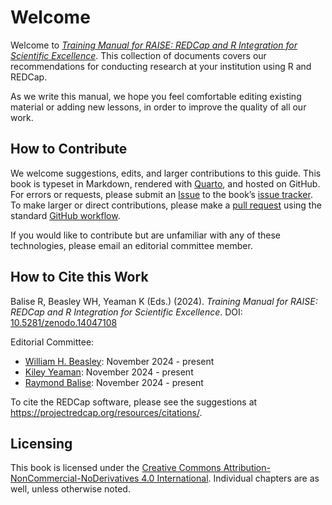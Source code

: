 # Welcome {.unnumbered #sec-welcome}

Welcome to [*Training Manual for RAISE: REDCap and R Integration for Scientific Excellence*](https://redcap-tools.github.io/raise-manual-v1/).
This collection of documents covers our recommendations for conducting research at your institution using R and REDCap.

As we write this manual,
we hope you feel comfortable editing existing material or adding new lessons,
in order to improve the quality of all our work.

## How to Contribute {#sec-welcome-contribute}

We welcome suggestions, edits, and larger contributions to this guide.
This book is typeset in Markdown, rendered with [Quarto](https://quarto.org/), and hosted on GitHub.
For errors or requests, please submit an [Issue](https://docs.github.com/en/issues/tracking-your-work-with-issues/about-issues)
to the book's [issue tracker](https://github.com/redcap-tools/raise-manual-v1/issues).
To make larger or direct contributions, please make a [pull request](https://github.com/redcap-tools/raise-manual-v1/pulls) using the standard [GitHub workflow](https://docs.github.com/en/get-started/quickstart/contributing-to-projects).

If you would like to contribute but are unfamiliar with any of these technologies,
please email an editorial committee member.

## How to Cite this Work {#sec-welcome-cite}

Balise R, Beasley WH, Yeaman K (Eds.) (2024).
_Training Manual for RAISE: REDCap and R Integration for Scientific Excellence_.
DOI: [10.5281/zenodo.14047108](https://zenodo.org/record/14047108)

Editorial Committee:

* [William H. Beasley](https://orcid.org/0000-0002-5613-5006): November 2024 - present
* [Kiley Yeaman](https://orcid.org/0000-0003-4342-2062): November 2024 - present
* [Raymond Balise](https://orcid.org/0000-0002-9856-5901): November 2024 - present

To cite the REDCap software, please see the suggestions at
<https://projectredcap.org/resources/citations/>.

## Licensing {#sec-welcome-licensing}

This book is licensed under the [Creative Commons Attribution-NonCommercial-NoDerivatives 4.0 International](https://creativecommons.org/licenses/by-nc-nd/4.0/).
Individual chapters are as well, unless otherwise noted.

<!-- ## Funding {#sec-welcome-funding}

This content is solely the responsibility of the authors and does not necessarily represent the official views of the National Institutes of Health or the N3C program.

Any analyses herein were conducted using the NCATS N3C Data Enclave supported by NCATS U24 TR002306, Axel Informatics Subcontract Number: NCATS-P00438-B and made possible because of the patients whose data was contributed by [partner organizations](https://covid.cd2h.org/dtas).
We gratefully acknowledge the [scientists](https://covid.cd2h.org/acknowledgements) who have contributed to the on-going development of this community resource [@haendel_2020].

Funding and support for individual authors is listed in @sec-funding. -->
